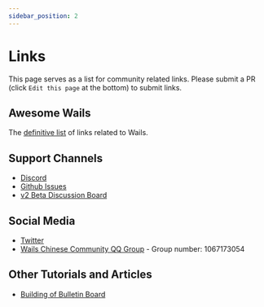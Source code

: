 ```yaml
---
sidebar_position: 2
---
```


# Links

This page serves as a list for community related links. Please submit a PR (click `Edit this page` at the bottom) to submit links.

## Awesome Wails

The [definitive list](https://github.com/wailsapp/awesome-wails) of links related to Wails.

## Support Channels

- [Discord](https://discord.com/invite/JDdSxwjhGf)
- [Github Issues](https://github.com/wailsapp/wails/issues)
- [v2 Beta Discussion Board](https://github.com/wailsapp/wails/discussions/828)

## Social Media

- [Twitter](https://twitter.com/wailsapp)
- [Wails Chinese Community QQ Group](https://qm.qq.com/cgi-bin/qm/qr?k=PmIURne5hFGNd7QWzW5qd6FV-INEjNJv&jump_from=webapi) - Group number: 1067173054

## Other Tutorials and Articles
- [Building of Bulletin Board](https://blog.customct.com/building-bulletin-board)
